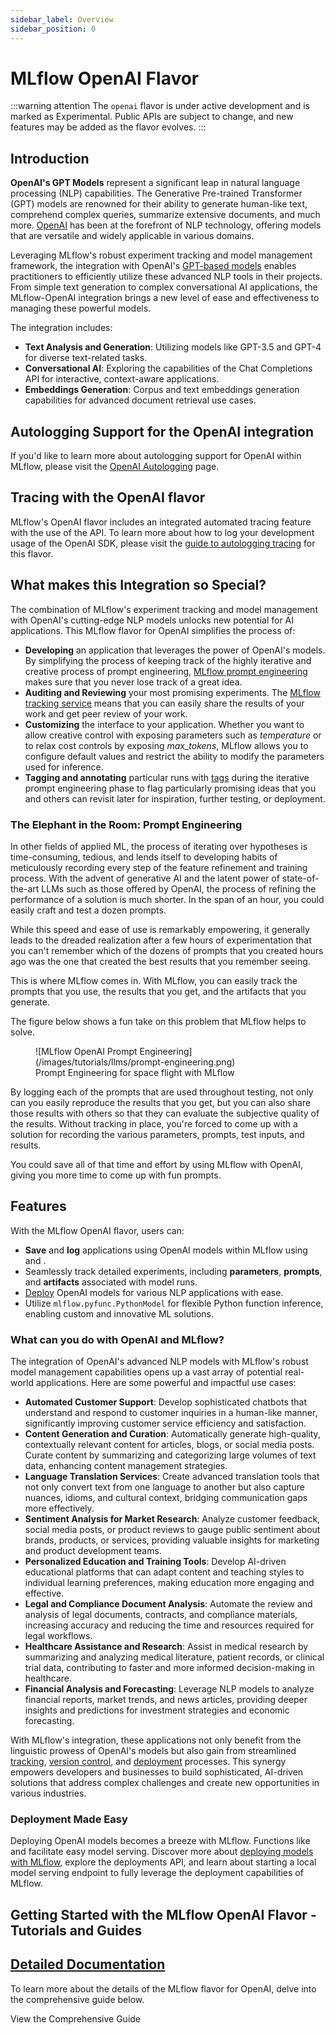```yaml
---
sidebar_label: Overview
sidebar_position: 0
---
```



# MLflow OpenAI Flavor

:::warning attention
The `openai` flavor is under active development and is marked as Experimental. Public APIs are
subject to change, and new features may be added as the flavor evolves.
:::

## Introduction

**OpenAI's GPT Models** represent a significant leap in natural language processing (NLP) capabilities.
The Generative Pre-trained Transformer (GPT) models are renowned for
their ability to generate human-like text, comprehend complex queries, summarize extensive documents,
and much more. [OpenAI](https://openai.com) has been at the forefront of NLP technology, offering models that are
versatile and widely applicable in various domains.

Leveraging MLflow's robust experiment tracking and model management framework, the integration with
OpenAI's [GPT-based models](https://platform.openai.com/docs/models) enables practitioners to efficiently utilize these advanced NLP tools in their
projects. From simple text generation to complex conversational AI applications, the MLflow-OpenAI
integration brings a new level of ease and effectiveness to managing these powerful models.

The integration includes:

- **Text Analysis and Generation**: Utilizing models like GPT-3.5 and GPT-4 for diverse text-related tasks.
- **Conversational AI**: Exploring the capabilities of the Chat Completions API for interactive, context-aware applications.
- **Embeddings Generation**: Corpus and text embeddings generation capabilities for advanced document retrieval use cases.

## Autologging Support for the OpenAI integration

If you'd like to learn more about autologging support for OpenAI within MLflow, please visit the [OpenAI Autologging](/llms/openai/autologging) page.

## Tracing with the OpenAI flavor

MLflow's OpenAI flavor includes an integrated automated tracing feature with the use of the <APILink fn="mlflow.openai.autolog" /> API. To learn more about
how to log your development usage of the OpenAI SDK, please visit the [guide to autologging tracing](/llms/tracing#automatic-tracing) for this flavor.

## What makes this Integration so Special?

The combination of MLflow's experiment tracking and model management with OpenAI's cutting-edge NLP models unlocks new potential for AI applications.
This MLflow flavor for OpenAI simplifies the process of:

- **Developing** an application that leverages the power of OpenAI's models. By simplifying the process of keeping track of the highly iterative and creative process of prompt engineering, [MLflow prompt engineering](/llms/prompt-engineering) makes sure that you never lose track of a great idea.
- **Auditing and Reviewing** your most promising experiments. The [MLflow tracking service](/tracking) means that you can easily share the results of your work and get peer review of your work.
- **Customizing** the interface to your application. Whether you want to allow creative control with exposing parameters such as _temperature_ or to relax cost controls by exposing _max_tokens_, MLflow allows you to configure default values and restrict the ability to modify the parameters used for inference.
- **Tagging and annotating** particular runs with [tags](/tracking/tracking-api#adding-tags-to-runs) during the iterative prompt engineering phase to flag particularly promising ideas that you and others can revisit later for inspiration, further testing, or deployment.

### The Elephant in the Room: Prompt Engineering

In other fields of applied ML, the process of iterating over hypotheses is time-consuming, tedious, and lends itself to developing habits of meticulously
recording every step of the feature refinement and training process. With the advent of generative AI and the latent power of state-of-the-art LLMs such as
those offered by OpenAI, the process of refining the performance of a solution is much shorter. In the span of an hour, you could easily craft and test
a dozen prompts.

While this speed and ease of use is remarkably empowering, it generally leads to the dreaded realization after a few hours of experimentation that you can't
remember which of the dozens of prompts that you created hours ago was the one that created the best results that you remember seeing.

This is where MLflow comes in. With MLflow, you can easily track the prompts that you use, the results that you get, and the artifacts that you generate.

The figure below shows a fun take on this problem that MLflow helps to solve.

<figure className="center-div" style={{ width: "80%", textAlign: "center" }}>
  ![MLflow OpenAI Prompt Engineering](/images/tutorials/llms/prompt-engineering.png)
  <figcaption>Prompt Engineering for space flight with MLflow</figcaption>
</figure>

By logging each of the prompts that are used throughout testing, not only can you easily reproduce the results that you get, but you can also share those
results with others so that they can evaluate the subjective quality of the results. Without tracking in place, you're forced to come up with a solution for
recording the various parameters, prompts, test inputs, and results.

You could save all of that time and effort by using MLflow with OpenAI, giving you more time to come up with fun prompts.

## Features

With the MLflow OpenAI flavor, users can:

- **Save** and **log** applications using OpenAI models within MLflow using <APILink fn="mlflow.openai.save_model" /> and <APILink fn="mlflow.openai.log_model" />.
- Seamlessly track detailed experiments, including **parameters**, **prompts**, and **artifacts** associated with model runs.
- [Deploy](/deployment) OpenAI models for various NLP applications with ease.
- Utilize <APILink fn="mlflow.pyfunc.PythonModel">`mlflow.pyfunc.PythonModel`</APILink> for flexible Python function inference, enabling custom and innovative ML solutions.

### What can you do with OpenAI and MLflow?

The integration of OpenAI's advanced NLP models with MLflow's robust model management capabilities opens up a vast array of potential real-world applications. Here are some powerful and impactful use cases:

- **Automated Customer Support**: Develop sophisticated chatbots that understand and respond to customer inquiries in a human-like manner, significantly improving customer service efficiency and satisfaction.
- **Content Generation and Curation**: Automatically generate high-quality, contextually relevant content for articles, blogs, or social media posts. Curate content by summarizing and categorizing large volumes of text data, enhancing content management strategies.
- **Language Translation Services**: Create advanced translation tools that not only convert text from one language to another but also capture nuances, idioms, and cultural context, bridging communication gaps more effectively.
- **Sentiment Analysis for Market Research**: Analyze customer feedback, social media posts, or product reviews to gauge public sentiment about brands, products, or services, providing valuable insights for marketing and product development teams.
- **Personalized Education and Training Tools**: Develop AI-driven educational platforms that can adapt content and teaching styles to individual learning preferences, making education more engaging and effective.
- **Legal and Compliance Document Analysis**: Automate the review and analysis of legal documents, contracts, and compliance materials, increasing accuracy and reducing the time and resources required for legal workflows.
- **Healthcare Assistance and Research**: Assist in medical research by summarizing and analyzing medical literature, patient records, or clinical trial data, contributing to faster and more informed decision-making in healthcare.
- **Financial Analysis and Forecasting**: Leverage NLP models to analyze financial reports, market trends, and news articles, providing deeper insights and predictions for investment strategies and economic forecasting.

With MLflow's integration, these applications not only benefit from the linguistic prowess of OpenAI's models but also gain from streamlined
[tracking](/tracking), [version control](/model-registry), and [deployment](/deployment) processes.
This synergy empowers developers and businesses to build sophisticated, AI-driven solutions that address complex challenges and create new opportunities in various industries.

### Deployment Made Easy

Deploying OpenAI models becomes a breeze with MLflow. Functions like <APILink fn="mlflow.openai.load_model" /> and <APILink fn="mlflow.pyfunc.load_model" /> facilitate easy model serving.
Discover more about [deploying models with MLflow](/deployment), explore the <Link to="/api_reference/cli.html#mlflow-deployments" target="_blank">deployments API</Link>,
and learn about <Link to="/api_reference/cli.html#mlflow-models-serve" target="_blank">starting a local model serving endpoint</Link> to fully leverage the deployment capabilities of MLflow.

## Getting Started with the MLflow OpenAI Flavor - Tutorials and Guides


<CardGroup>
  <PageCard headerText="MLflow OpenAI Tutorials and Guides" link="/llms/openai/tutorials/index.html" text="Learn different ways that you can leverage the power of the OpenAI library, leveraging MLflow's APIs for tracking, inference, and tracing capabilities." />
</CardGroup>

## [Detailed Documentation](/llms/openai/guide)

To learn more about the details of the MLflow flavor for OpenAI, delve into the comprehensive guide below.

<Link className="button button--primary" to="/llms/openai/guide">
  <span>View the Comprehensive Guide</span>
</Link>
